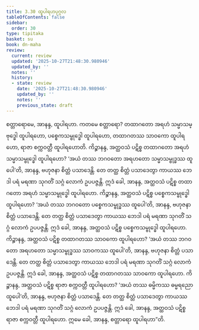 ```yaml
---
title: 3.30 ထူပါရဟပုဂ္ဂလ
tableOfContents: false
sidebar:
  order: 30
type: tipitaka
basket: su
book: dn-maha
review:
  current: review
  updated: '2025-10-27T21:48:30.980946'
  updated_by: ''
  notes: ''
  history:
  - state: review
    date: '2025-10-27T21:48:30.980946'
    updated_by: ''
    notes: ''
    previous_state: draft
---
```



<ReviewStatus review={frontmatter.review} showDetails={true} />

<HypothesisAnnotation frontmatter={frontmatter} />

<DynamicBreadcrumb />

<Division number="206" book="dn-maha" e="ch" v="7" p="117">

<Paragraph number="460" book="dn-maha">
စတ္တာရောမေ, အာနန္ဒ, ထူပါရဟာ. ကတမေ စတ္တာရော? တထာဂတော အရဟံ သမ္မာသမ္ဗုဒ္ဓေါ ထူပါရဟော, ပစ္စေကသမ္ဗုဒ္ဓေါ ထူပါရဟော, တထာဂတဿ သာဝကော ထူပါရဟော, ရာဇာ စက္ကဝတ္တီ ထူပါရဟောတိ.
</Paragraph>

<Paragraph number="461" book="dn-maha">
ကိဉ္စာနန္ဒ, အတ္ထဝသံ ပဋိစ္စ တထာဂတော အရဟံ သမ္မာသမ္ဗုဒ္ဓေါ ထူပါရဟော? ‘အယံ တဿ ဘဂဝတော အရဟတော သမ္မာသမ္ဗုဒ္ဓဿ ထူပေါ’တိ, အာနန္ဒ, ဗဟုဇနာ စိတ္တံ ပသာဒေန္တိ. တေ တတ္ထ စိတ္တံ ပသာဒေတွာ ကာယဿ ဘေဒါ ပရံ မရဏာ သုဂတိံ သဂ္ဂံ လောကံ ဥပပဇ္ဇန္တိ. ဣဒံ ခေါ, အာနန္ဒ, အတ္ထဝသံ ပဋိစ္စ တထာဂတော အရဟံ သမ္မာသမ္ဗုဒ္ဓေါ ထူပါရဟော.
</Paragraph>

<Paragraph number="462" book="dn-maha">
ကိဉ္စာနန္ဒ, အတ္ထဝသံ ပဋိစ္စ ပစ္စေကသမ္ဗုဒ္ဓေါ ထူပါရဟော? ‘အယံ တဿ ဘဂဝတော ပစ္စေကသမ္ဗုဒ္ဓဿ ထူပေါ’တိ, အာနန္ဒ, ဗဟုဇနာ စိတ္တံ ပသာဒေန္တိ. တေ တတ္ထ စိတ္တံ ပသာဒေတွာ ကာယဿ ဘေဒါ ပရံ မရဏာ သုဂတိံ သဂ္ဂံ လောကံ ဥပပဇ္ဇန္တိ. ဣဒံ ခေါ, အာနန္ဒ, အတ္ထဝသံ ပဋိစ္စ ပစ္စေကသမ္ဗုဒ္ဓေါ ထူပါရဟော.
</Paragraph>

<Paragraph number="463" book="dn-maha">
ကိဉ္စာနန္ဒ, အတ္ထဝသံ ပဋိစ္စ တထာဂတဿ သာဝကော ထူပါရဟော? ‘အယံ တဿ ဘဂဝတော အရဟတော သမ္မာသမ္ဗုဒ္ဓဿ သာဝကဿ ထူပေါ’တိ, အာနန္ဒ, ဗဟုဇနာ စိတ္တံ ပသာဒေန္တိ. တေ တတ္ထ စိတ္တံ ပသာဒေတွာ ကာယဿ ဘေဒါ ပရံ မရဏာ သုဂတိံ သဂ္ဂံ လောကံ ဥပပဇ္ဇန္တိ. ဣဒံ ခေါ, အာနန္ဒ, အတ္ထဝသံ ပဋိစ္စ တထာဂတဿ သာဝကော ထူပါရဟော.
</Paragraph>

<Paragraph number="464" book="dn-maha">
ကိဉ္စာနန္ဒ, အတ္ထဝသံ ပဋိစ္စ ရာဇာ စက္ကဝတ္တီ ထူပါရဟော? ‘အယံ တဿ ဓမ္မိကဿ ဓမ္မရညော ထူပေါ’တိ, အာနန္ဒ, ဗဟုဇနာ စိတ္တံ ပသာဒေန္တိ. တေ တတ္ထ စိတ္တံ ပသာဒေတွာ ကာယဿ ဘေဒါ ပရံ မရဏာ သုဂတိံ သဂ္ဂံ လောကံ ဥပပဇ္ဇန္တိ. ဣဒံ ခေါ, အာနန္ဒ, အတ္ထဝသံ ပဋိစ္စ ရာဇာ စက္ကဝတ္တီ ထူပါရဟော. ဣမေ ခေါ, အာနန္ဒ, စတ္တာရော ထူပါရဟာ”တိ.
</Paragraph>
</Division>